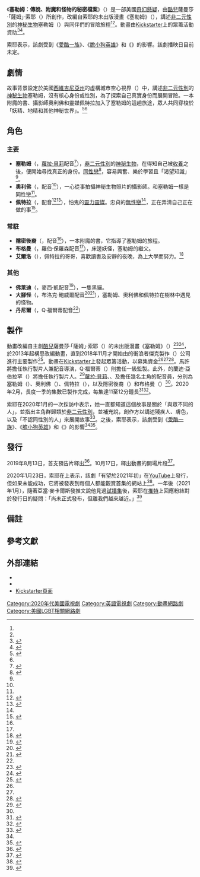 {{Future TV show}}
{{暫定名稱}}
{{noteTA
|G1=Tv
|G2=Show
|G3=PP
}}
{{Infobox television
| show_name            = 塞勒姆：傳說、附魔和怪物的秘密檔案
| original_name        = {{lang|en|''S.A.L.E.M.: The Secret Archive of Legends, Enchantments, and Monsters''}}
| image                = SALEM Series cover photo.jpg
| image_size           = 220px
| caption              = 
| genre                = {{Plainlist|
* [[奇幻作品|奇幻]]{{efn|據[https://archive.is/qUxHQ YouTube官方頻道]的說明中所述。}}
* [[神秘小說|懸疑]]{{efn|據[https://archive.is/8g7iZ 官方Instagram帳戶]的說明中所述。}}
}}
| creator              = 薩曼莎·「薩姆」·索耶（{{lang|en|Samantha "Sam" Sawyer}}）
| based_on             = {{Based on|塞勒姆|薩姆·索耶}}
| developer            = 
| writer               = 
| screenplay           = 
| story                = 
| director             = {{le|傑夫·「史旺比」·馬許|Jeff "Swampy" Marsh|史旺比·馬許}}
| voices               = {{Plainlist|
* [[蘿拉·貝莉|蘿拉·貝莉]]
* {{le|亞當·麥卡爾斯|Adam McArthur}}
* {{le|瑞兒·唐斯|Riele Downs}}
* {{le|羅伯·保羅森|Rob Paulsen}}
}}
| narrated             = 
| theme_music_composer = 
| opentheme            = 
| endtheme             = 
| composer             = 
| country              = 美國
| language             = 英語
| num_seasons          = 
| num_episodes         = 
| list_episodes        = 
| executive_producer   = {{Plainlist|
* 史旺比·馬許
* 蘭迪·亞伯拉罕（{{lang|en|Randy Abrams}}）
}}
| producer             = Q·福爾蒂（{{lang|en|Q Fortier}}）
| editor               = 
| runtime              = 
| company              = 衝浪者傑克製作（{{lang|en|Surfer Jack Productions}}）
| distributor          = 
| network              = [[YouTube|YouTube]]
| picture_format       = 
| audio_format         = <!--
| first_aired          = {{Start date|2021}} -->
| last_aired           = 
| related              = 
| website              = https://www.youtube.com/c/SalemSeries
| followed_by          = 
| show_name_zh-cn      = 
| show_name_zh-hk      = 
| show_name_zh-tw      = 
}}
《'''塞勒姆：傳說、附魔和怪物的秘密檔案'''》（{{lang-en|''S.A.L.E.M.: The Secret Archive of Legends, Enchantments, and Monsters''}}）是一部美國[[奇幻作品|奇幻]][[神秘小說|懸疑]]{{le|網路電視劇|Web television|網路電視動畫}}，由[[酷兒|酷兒]]薩曼莎·「薩姆」·索耶（{{lang|en|Samantha "Sam" Sawyer}}）所創作，改編自索耶的未出版漫畫《塞勒姆》（{{lang|en|''S.A.L.E.M.''}}），講述[[非二元性別|非二元性別]]的[[神秘生物列表|神秘生物]]塞勒姆（{{lang|en|Salem}}）與同伴們的冒險旅程<ref name="Patch(2020-02-04)" /><ref name="Starshine(2019-12-18)" />。動畫由[[Kickstarter|Kickstarter]]上的眾籌活動資助<ref name="TheGeekLyfe(2020-10-06)">{{cite web|url=https://thegeeklyfe.com/interview-with-creator-sincerely-sam-on-the-salem-kickstarter/|title=INTERVIEW WITH CREATOR SINCERELY SAM ON THE SALEM KICKSTARTER!|last=Murillo|first=DeAngelo|work=The Geek Lyfe|date=2020-10-06|accessdate=2021-02-16|archive-date=2021-02-16|archive-url=https://web.archive.org/web/20210216092458/https://thegeeklyfe.com/interview-with-creator-sincerely-sam-on-the-salem-kickstarter/|dead-url=no}}</ref><ref name="V13(2020-01-10)">{{cite web|url=https://v13.net/2020/01/comic-book-artist-sam-sawyer-discusses-her-graphic-novel-salem-and-development-of-its-animated-series-w-audio/|title=Comic Book Artist SAM SAWYER Discusses Her Graphic Novel Salem and Development of its Animated Series [w/ Audio]|last=Young|first=Alex|work=V13|date=2020-01-10|accessdate=2021-02-16|archive-date=2021-02-16|archive-url=https://web.archive.org/web/20210216092429/https://v13.net/2020/01/comic-book-artist-sam-sawyer-discusses-her-graphic-novel-salem-and-development-of-its-animated-series-w-audio/|dead-url=no}}</ref>。

索耶表示，該劇受到《[[愛酷一族|愛酷一族]]》、《[[膽小狗英雄|膽小狗英雄]]》和《{{le|外星入侵者齊姆|Invader Zim}}》的影響。該劇播映日目前未定。

== 劇情 ==
故事背景設定於美國[[西維吉尼亞州|西維吉尼亞州]]的虛構城市空心視界（{{lang|en|Hollow Watch}}）中，講述[[非二元性別|非二元性別]]的[[神秘生物列表|神秘生物]]塞勒姆，沒有核心身份或性別，為了探索自己真實身份而展開冒險。一本附魔的書、攝影師奧利佛和靈媒佩特拉加入了塞勒姆的這趟旅途，眾人共同穿梭於「妖精、地精和其他神秘世界」。<ref name="MackenzieAmyx(2020-02-15)">{{cite web|url=https://mackenzieamyx.com/index.php/2020/02/15/interview-with-sam-sawyer/|title=Interview with Sam Sawyer|work=Mackenzie Amyx|date=2020-02-15|accessdate=2021-02-16|archive-date=2021-02-16|archive-url=https://web.archive.org/web/20210216092456/https://mackenzieamyx.com/index.php/2020/02/15/interview-with-sam-sawyer/|dead-url=no}}</ref><ref name="AlbuquerqueJournal(2020-01-17)" />

== 角色 ==
=== 主要 ===
* '''塞勒姆'''（{{lang|en|Salem}}，[[蘿拉·貝莉|蘿拉·貝莉]]配音<ref name="DotandLine(2019-12-05)">{{cite news|url=https://dotandline.net/a-new-cartoon-aims-to-air-the-first-ever-lead-non-binary-character/|title=A New Cartoon Aims to Air the First Ever Lead Non-Binary Character|last=Belle|first=Elly|work=The Dot and Line|date=2019-12-05|accessdate=2021-02-16|archive-date=2021-02-16|archive-url=https://web.archive.org/web/20210216092242/https://dotandline.net/a-new-cartoon-aims-to-air-the-first-ever-lead-non-binary-character/|dead-url=no}}</ref>），[[非二元性別|非二元性別]]的[[神秘生物列表|神秘生物]]，在得知自己被[[收養|收養]]之後，便開始尋找真正的身份。[[同性戀|同性戀]]<ref name="SalemseriesTwitter(2020-12-12)">{{cite tweet|author=Salem Series|user=SalemSeries|number=1315519630174294017|date=2020-10-12|title=Happy #NationalComingOutDay from your fave trio! Wearing their colors with pride 😉 Whether you’re out or still waiting for just the right moment, the Salem crew is here for you and to say the most important thing about today is that you remember to a… https://instagr.am/p/CGOtcdtljxR/|accessdate=2020-12-12|archiveurl=http://archive.is/9a9RN|archivedate=2020-12-12|dead-url=no}}</ref>，容易興奮、樂於學習且「渴望知識」<ref name="Reddit(2020-01-23)" />。
* '''奧利佛'''（{{lang|en|Oliver}}，{{le|亞當·麥卡爾斯|Adam McArthur}}配音<ref name="AnimationForAdults(2019-10-27)" />），一心從事拍攝神秘生物照片的攝影師。和塞勒姆一樣是同性戀<ref name="SalemseriesTwitter(2020-12-12)" />。
* '''佩特拉'''（{{lang|en|Petra}}，{{le|瑞兒·唐斯|Riele Downs}}配音<ref name="GlitterMagazine(2019-10-21)">{{cite web|url=https://glittermagrocks.com/connect/2020/10/21/digital-exclusive-cover-the-future-is-female-riele-downs-discusses-the-importance-of-voting-diversity-in-hollywood-new-projects-fashion-natural-hair-and-her-time-on-henry-danger/|title=DIGITAL EXCLUSIVE COVER: The Future Is Female, Riele Downs Discusses the Importance of Voting, Diversity in Hollywood, New Projects, Fashion, Natural Hair, and Her Time on ‘Henry Danger’|work=Glitter Magazine|date=2019-10-21|accessdate=2021-02-16|archive-date=2021-02-16|archive-url=https://web.archive.org/web/20210216092511/https://glittermagrocks.com/connect/2020/10/21/digital-exclusive-cover-the-future-is-female-riele-downs-discusses-the-importance-of-voting-diversity-in-hollywood-new-projects-fashion-natural-hair-and-her-time-on-henry-danger/|dead-url=no}}</ref><ref name="SalemseriesTwitter(2020-01-29)">{{cite tweet|author=Salem Series|user=SalemSeries|number=1222632602118520833|date=2020-01-29|title=Meet, Petra! We are so excited to announce and introduce you to @rieledowns who plays the voice of Petra! She is stunning, talented, and incredibly sweet! It was so wonderful working with you, Riele!|accessdate=2020-12-12|archiveurl=https://web.archive.org/web/20201212191318/https://twitter.com/salemseries/status/1222632602118520833|archivedate=2020-12-12|dead-url=no}}</ref>），怕鬼的[[靈能力|靈力]][[通靈|靈媒]]。忠貞的[[無性戀|無性戀]]<ref name="SalemseriesTwitter(2020-12-12)" />，正在弄清自己正在做的事<ref name="SalemYoutube(2021-01-25)">{{cite web|url=https://www.youtube.com/watch?v=6TrslB-ARe4|title=SALEM Riele Downs Question and Answers|work=Salem Series|format=[[Youtube|Youtube]]|date=2021-01-25|accessdate=2021-02-16|archive-date=2021-02-16|archive-url=https://web.archive.org/web/20210216092304/https://www.youtube.com/watch?v=6TrslB-ARe4|dead-url=no}}</ref>。

=== 常駐 ===
* '''隱密後裔'''（{{lang|en|The Cryptorium}}，{{le|羅伯·保羅森|Rob Paulsen}}配音<ref name="DotandLine(2019-12-05)" />），一本附魔的書，它指導了塞勒姆的旅程。
* '''布格曼'''（{{lang|en|Boogeyman}}，羅伯·保羅森配音<ref name="DotandLine(2019-12-05)" />），床邊妖怪，塞勒姆的繼父。
* '''艾爾洛'''（{{lang|en|Arlo}}），佩特拉的哥哥，喜歡讀書及安靜的夜晚，為上大學而努力。<ref name="SalemseriesTwitter(2021-01-14)">{{cite tweet|author=Salem Series|user=SalemSeries|number=1349614112066703361|date=2021-01-14|title=Meet Petra’s older brother! His name is Arlo and he loves to read, enjoys quiet nights in, and is working hard to get into the college of his dreams! Books • #meetthecharacters #meetarlo #arlo #petrasbigbrother #bigbro #lovestoread #petra #characters #an… https://instagr.am/p/CKBB_FdFK9X/|accessdate=2021-01-16|archivedate=2021-01-16|archiveurl=https://web.archive.org/web/20210116031417/https://twitter.com/SalemSeries/status/1349614112066703361|dead-url=no}}</ref>

=== 其他 ===
* '''佛萊迪'''（{{lang|en|Freddie}}，麥西·凱配音<ref name="MaisyKayTwitter(2020-01-30)">{{cite tweet|last=Kay|first=Maisy|user=maisykay|number=1222927560725671937|date=2020-01-30|title=So excited to announce that I will be the voice of 'Freddie' in the upcoming animated series @SalemSeries . It has been wonderful working with the cast and I can't wait for you guys to see it!|accessdate=2020-12-12|archiveurl=https://web.archive.org/web/20200210202014/https://twitter.com/maisykay/status/1222927560725671937|archivedate=2020-02-10|dead-url=no}}</ref>），一隻黑貓。
* '''大腳怪'''（{{lang|en|Bigfoot}}，布洛克·鮑威爾配音<ref name="SalemseriesTwitter(2019-10-29)">{{cite tweet|author=Salem Series|user=SalemSeries|number=1185669253351071744|date=2019-10-19|title=Our local Bigfoot is having a birthday today! Stop what you’re doing and say happy birthday to @brockvox voice of Bigfoot! Brock is an incredible friend and such a talented VA. We are so excited to work with him and bring this crazy story to life. Happy birthday, Brock! 🎂 🎉|accessdate=2020-12-12|archiveurl=https://web.archive.org/web/20191020000623/https://twitter.com/SalemSeries/status/1185669253351071744|archivedate=2019-10-20|dead-url=no}}</ref><ref name="PipersPicks.TV(2020-04-05)">{{cite podcast|url=https://www.himalaya.com/kids-family-podcasts/piperspicks-tv-315991/kool-aid-man-brock-powells-best-acting-voice-roles-91370247|title=Kool-Aid Man Brock Powell's Best Acting Voice Roles|website=PipersPicks.TV|publisher=Himalaya Media, Inc.|host=Piper Reese|date=2020-04-05|access-date=2020-12-12|archive-url=https://archive.today/20201212193433/https://www.himalaya.com/kids-family-podcasts/piperspicks-tv-315991/kool-aid-man-brock-powells-best-acting-voice-roles-91370247|archive-date=2020-12-12|dead-url=no}}</ref>），塞勒姆、奧利佛和佩特拉在樹林中遇見的怪物。
* '''丹尼爾'''（{{lang|en|Daniel}}，Q·福爾蒂配音<ref name="SalemYoutube(2020-12-11)" />）

== 製作 ==
動畫改編自主創[[酷兒|酷兒]]薩曼莎·「薩姆」·索耶（{{lang|en|Samantha "Sam" Sawyer}}）的未出版漫畫《塞勒姆》（{{lang|en|''S.A.L.E.M.''}}）<ref name="Patch(2020-02-04)">{{cite web|url=https://patch.com/nevada/lasvegas/artist-sam-sawyer-lvl-expo|title=Artist Sam Sawyer to LVL UP Expo|last=Johnson|first=Bill|work={{le|Patch (網站)|Patch (website)|Patch}}|date=2020-02-04|accessdate=2021-02-16|archive-date=2021-02-16|archive-url=https://web.archive.org/web/20210216092242/https://patch.com/nevada/lasvegas/artist-sam-sawyer-lvl-expo|dead-url=no}}</ref><ref name="Starshine(2019-12-18)">{{cite web|url=https://starshinemag.net/artist-sam-sawyer-creates-first-animated-series-with-non-binary-hero/|title=Artist Sam Sawyer Creates First Animated Series with Non-Binary Hero|last=Lo|first=Sandy|work=Starshine Magazine|date=2019-12-18|accessdate=2021-02-16|archive-date=2021-02-16|archive-url=https://web.archive.org/web/20210216092451/https://starshinemag.net/artist-sam-sawyer-creates-first-animated-series-with-non-binary-hero/|dead-url=no}}</ref>，於2013年起構思改編動畫，直到2018年11月才開始由{{le|傑夫·「史旺比」·馬許|Jeff "Swampy" Marsh|史旺比·馬許}}的衝浪者傑克製作（{{lang|en|Surfer Jack Productions}}）公司進行主要製作<ref name="PipersPicks.TV(2019-11-15)">{{cite web|url=https://piperspicks.tv/2019/11/15/salem-animated-series-creator-sam-sawyer-cryptids-nonbinary-witchcraft/|title=SALEM Animated Series Creator Sam Sawyer, Cryptids, Nonbinary & Witchcraft|author=TeamPiper|work=PipersPicks.TV|date=2019-11-15|accessdate=2021-02-16|archive-date=2021-02-16|archive-url=https://web.archive.org/web/20210216092515/https://piperspicks.tv/2019/11/15/salem-animated-series-creator-sam-sawyer-cryptids-nonbinary-witchcraft/|dead-url=no}}</ref>。動畫在[[Kickstarter|Kickstarter]]上發起眾籌活動，以募集資金<ref name="TheGeekLyfe(2020-10-06)" /><ref name="V13(2020-01-10)" /><ref name="AnimationForAdults(2019-10-27)">{{cite web|url=https://www.animationforadults.com/2019/10/kickstart-this-salem-secret-archive-of.html|title=KICKSTART THIS! "S.A.L.E.M: THE SECRET ARCHIVE OF LEGENDS, ENCHANTMENTS AND MONSTERS"|last=Ward|first=Rachael|work=Animation For Adults|date=2019-10-27|accessdate=2021-02-16|archive-date=2021-02-16|archive-url=https://web.archive.org/web/20210216092243/https://www.animationforadults.com/2019/10/kickstart-this-salem-secret-archive-of.html|dead-url=no}}</ref>。馬許將擔任執行製片人兼配音導演，Q·福爾蒂（{{lang|en|Q Fortier}}）則擔任一級監製。此外，{{lang|en|LostSock LLC}}的蘭迪·亞伯拉罕（{{lang|en|Randy Abrams}}）將擔任執行製片人。<ref name="SalemYoutube(2020-12-11)">{{cite web|url=https://www.youtube.com/watch?v=MQ3OxC9XlLo|title=SALEM Cast and Crew Discuss The Animation Process|work=Salem Series|format=Youtube|date=2020-12-11|accessdate=2021-02-16|archive-date=2021-02-16|archive-url=https://web.archive.org/web/20210216092523/https://www.youtube.com/watch?v=MQ3OxC9XlLo|dead-url=no}}</ref>[[蘿拉·貝莉|蘿拉·貝莉]]、{{le|亞當·麥卡爾斯|Adam McArthur}}、{{le|瑞兒·唐斯|Riele Downs}}及{{le|羅伯·保羅森|Rob Paulsen}}擔任幾名主角的配音員，分別為塞勒姆（{{lang|en|Salem}}）、奧利佛（{{lang|en|Oliver}}）、佩特拉（{{lang|en|Petra}}），以及隱密後裔（{{lang|en|The Cryptorium}}）和布格曼（{{lang|en|Boogeyman}}）<ref name="AnimationForAdults(2019-10-27)" />。2020年2月，長度一季的集數已製作完成，每集達11至12分鐘長<ref name="AuthorityMagazine(2020-02-14)">{{cite web|url=https://medium.com/authority-magazine/rising-star-sam-sawyer-our-words-are-powerful-and-i-think-people-need-to-start-understanding-bac33c818996|title=Rising Star Sam Sawyer: “Our words are powerful, and I think people need to start understanding that more; One simple smile or kind word can change someone’s life”|work=Authority Magazine|date=2020-02-14|accessdate=2021-02-16|archive-date=2021-02-16|archive-url=https://web.archive.org/web/20210216092451/https://medium.com/authority-magazine/rising-star-sam-sawyer-our-words-are-powerful-and-i-think-people-need-to-start-understanding-bac33c818996|dead-url=no}}</ref><ref name="TheHollywoodTimes(2020-02-21)">{{cite web|url=https://thehollywoodtimes.today/animation-gets-a-new-look-as-artist-sam-sawyer-creates-the-first-series-featuring-a-non-binary-hero/|title=Animation Gets a New Look as Artist Sam Sawyer Creates the First Series Featuring a Non-Binary Hero|last=Shields|first=Judy|work=The Hollywood Times|date=2020-02-21|accessdate=2021-02-16|archive-date=2021-02-16|archive-url=https://web.archive.org/web/20210216092255/https://thehollywoodtimes.today/animation-gets-a-new-look-as-artist-sam-sawyer-creates-the-first-series-featuring-a-non-binary-hero/|dead-url=no}}</ref>。

索耶在2020年1月的一次採訪中表示，她一直都知道這個故事是關於「與眾不同的人」，並指出主角群歸類於[[非二元性別|非二元性別]]，並補充說，創作方以講述殘疾人、膚色，以及「不認同性別的人」來展開故事<ref name="AlbuquerqueJournal(2020-01-17)">{{cite web|url=https://www.abqjournal.com/1410437/monster-maker.html|title=Monster maker|last=Gomez|first=Adrian|work={{le|阿爾伯克基日報|Albuquerque Journal|Albuquerque Journal}}|date=2020-01-17|accessdate=2021-02-16|archive-date=2021-02-16|archive-url=https://web.archive.org/web/20210216092248/https://www.abqjournal.com/1410437/monster-maker.html|dead-url=no}}</ref>。之後，索耶表示，該劇受到《[[愛酷一族|愛酷一族]]》、《[[膽小狗英雄|膽小狗英雄]]》和《{{le|外星入侵者齊姆|Invader Zim}}》的影響<ref name="AnimationForAdults(2019-10-27)" /><ref name="AlbuquerqueComicCon">{{cite web|url=https://albuquerquecomiccon.com/sam-sawyer/|title=Sam Sawyer|work=Albuquerque Comic Con|date=October 2019|accessdate=2021-02-16|archive-date=2021-02-16|archive-url=https://web.archive.org/web/20210216092444/https://albuquerquecomiccon.com/sam-sawyer/|dead-url=no}}</ref>。

== 發行 ==
2019年8月13日，首支預告片釋出<ref name="SalemYoutube(2019-08-24)">{{cite web|url=https://www.youtube.com/watch?v=-tIs8uIuOBU|title=Salem Animatic Trailer and Pre-Orders for Merchandise|work=Salem Series|format=Youtube|date=2019-08-24|accessdate=2021-02-16|archive-date=2021-02-16|archive-url=https://web.archive.org/web/20210216092508/https://www.youtube.com/watch?v=-tIs8uIuOBU|dead-url=no}}</ref>。10月17日，釋出動畫的開場片段<ref name="SalemYoutube(2019-10-18)">{{cite web|url=https://www.youtube.com/watch?v=TPpVnjXV9ww|title=Salem Opening Animation and Message from Sam Sawyer|work=Salem Series|format=Youtube|date=2019-10-18|accessdate=2021-02-16|archive-date=2021-02-16|archive-url=https://web.archive.org/web/20210216092528/https://www.youtube.com/watch?v=TPpVnjXV9ww|dead-url=no}}</ref>。

2020年1月23日，索耶在{{le|r/IAmA|r/IAmA|AMA}}上表示，該劇「有望於2021年初」在[[YouTube|YouTube]]上發行，但如果未能成功，它將被發表到每個人都能觀賞首集的網站上<ref name="Reddit(2020-01-23)">{{cite web|url=https://www.reddit.com/r/IAmA/comments/esjflt/im_artist_sam_sawyer_and_ive_create_salem_the/|title=I’m Artist Sam Sawyer and I’ve create “SALEM: The Secret Archive of Legends, Enchantments, and Monsters”. AMA!|last=Sawyer|first=Sam|work=[[Reddit|Reddit]]|date=2020-01-23|accessdate=2021-02-16|archive-date=2021-02-16|archive-url=https://web.archive.org/web/20210216092249/https://www.reddit.com/r/IAmA/comments/esjflt/im_artist_sam_sawyer_and_ive_create_salem_the/|dead-url=no}}</ref>。一年後（2021年1月），隨著亞當·麥卡爾斯發推文說他見過[[試播集|試播集]]後，索耶在[[推特|推特]]上回應粉絲對於發行日的疑問：「尚未正式發布，但離我們越來越近。」<ref name="SamSawyerTwitter(2021-01-22)">{{cite tweet|user=SamSamSawyer|last=Sawyer|first=Samantha "Sam"|number=1352405119699050496|title=It’s not out officially yet, but we’re getting closer|date=2021-01-22|accessdate=2021-02-16}}</ref>

== 備註 ==
{{notelist}}

== 參考文獻 ==
{{Reflist|30em}}

== 外部連結 ==
* {{IMDb title|12445404}}
* {{Twitter|id=SalemSeries}}
* [https://www.kickstarter.com/projects/1343444467/salem Kickstarter頁面] {{Wayback|url=https://www.kickstarter.com/projects/1343444467/salem |date=20210216093151 }}

{{DEFAULTSORT:S.A.L.E.M.: The Secret Archive of Legends, Enchantments, and Monsters}}
[[Category:2020年代美國電視劇|Category:2020年代美國電視劇]]
[[Category:英語電視劇|Category:英語電視劇]]
[[Category:動畫網路劇|Category:動畫網路劇]]
[[Category:美國LGBT相關網路劇|Category:美國LGBT相關網路劇]]